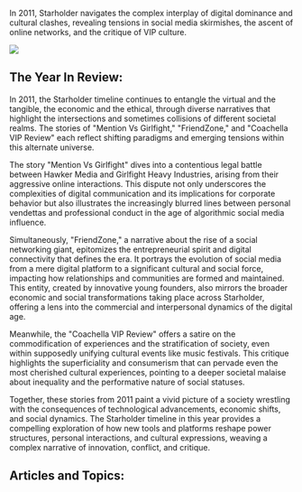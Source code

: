 In 2011, Starholder navigates the complex interplay of digital dominance and cultural clashes, revealing tensions in social media skirmishes, the ascent of online networks, and the critique of VIP culture.

![](https://www.blockstar.com/wp-content/uploads/2024/06/2011_coachella.png)

## The Year In Review:
In 2011, the Starholder timeline continues to entangle the virtual and the tangible, the economic and the ethical, through diverse narratives that highlight the intersections and sometimes collisions of different societal realms. The stories of "Mention Vs Girlfight," "FriendZone," and "Coachella VIP Review" each reflect shifting paradigms and emerging tensions within this alternate universe.

The story "Mention Vs Girlfight" dives into a contentious legal battle between Hawker Media and Girlfight Heavy Industries, arising from their aggressive online interactions. This dispute not only underscores the complexities of digital communication and its implications for corporate behavior but also illustrates the increasingly blurred lines between personal vendettas and professional conduct in the age of algorithmic social media influence.

Simultaneously, "FriendZone," a narrative about the rise of a social networking giant, epitomizes the entrepreneurial spirit and digital connectivity that defines the era. It portrays the evolution of social media from a mere digital platform to a significant cultural and social force, impacting how relationships and communities are formed and maintained. This entity, created by innovative young founders, also mirrors the broader economic and social transformations taking place across Starholder, offering a lens into the commercial and interpersonal dynamics of the digital age.

Meanwhile, the "Coachella VIP Review" offers a satire on the commodification of experiences and the stratification of society, even within supposedly unifying cultural events like music festivals. This critique highlights the superficiality and consumerism that can pervade even the most cherished cultural experiences, pointing to a deeper societal malaise about inequality and the performative nature of social statuses.

Together, these stories from 2011 paint a vivid picture of a society wrestling with the consequences of technological advancements, economic shifts, and social dynamics. The Starholder timeline in this year provides a compelling exploration of how new tools and platforms reshape power structures, personal interactions, and cultural expressions, weaving a complex narrative of innovation, conflict, and critique.

## Articles and Topics:

